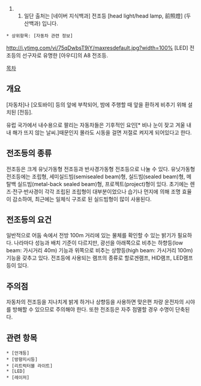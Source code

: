 ##일단 출처는 [네이버 지식백과] 전조등 [head light/head lamp, 前照燈] (두산백과) 입니다.
 * 상위항목: [자동차 관련 정보]

http://i.ytimg.com/vi/75qDwbsT9iY/maxresdefault.jpg?width=100%
[LED] 전조등의 선구자로 유명한 [아우디]의 A8 전조등.

[[목차]]
== 개요 ==
[자동차]나 [오토바이] 등의 앞에 부착되어, 밤에 주행할 때 앞을 환하게 비추기 위해 설치된 [전등].

유럽 국가에서 내수용으로 팔리는 자동차들은 기후적인 요인[* 비나 눈이 잦고 겨울 내내 해가 뜨지 않는 날씨.]때문인지 몰라도 시동을 걸면 저절로 켜지게 되어있다고 한다.
== 전조등의 종류 ==
전조등은 크게 유닛가동형 전조등과 반사경가동형 전조등으로 나눌 수 있다. 유닛가동형 전조등에는 조립형, 세미실드빔(semisealed beam)형, 실드빔(sealed beam)형, 메탈백 실드빔(metal-back sealed beam)형, 프로젝트(project)형이 있다. 초기에는 렌즈·전구·반사경이 각각 조립된 조립형이 대부분이었으나 습기나 먼지에 의해 조명 효율이 감소하여, 최근에는 일체식 구조로 된 실드빔형이 많이 사용된다.

== 전조등의 요건 ==
일반적으로 어둠 속에서 전방 100m 거리에 있는 물체를 확인할 수 있는 밝기가 필요하다. 나라마다 성능과 배치 기준이 다르지만, 광선을 아래쪽으로 비추는 하향등(low beam: 가시거리 40m) 기능과 위쪽으로 비추는 상향등(high beam: 가시거리 100m) 기능을 갖추고 있다. 전조등에 사용되는 램프의 종류로 할로겐램프, HID램프, LED램프 등이 있다.

== 주의점 ==
자동차의 전조등을 지나치게 밝게 하거나 상향등을 사용하면 맞은편 차량 운전자의 시야를 방해할 수 있으므로 주의해야 한다. 또한 전조등은 자주 점멸할 경우 수명이 단축된다.

== 관련 항목 ==
 * [안개등]
 * [방향지시등]
 * [리트럭터블 라이트]
 * [LED]
 * [레이저]


